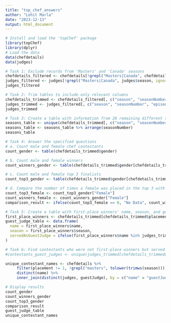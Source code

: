 ```yaml
---
title: "top_chef_answers"
author: "Lohit Marla"
date: "2023-12-13"
output: html_document
---
```


```r


# Install and load the 'topChef' package
library(topChef)
library(dplyr)
# Load the data
data(chefdetails)
data(judges)

# Task 1: Exclude records from 'Masters' and 'Canada' seasons
chefdetails_filtered <- chefdetails[!grepl("Masters|Canada", chefdetails$season, ignore.case = TRUE), ]
judges_filtered <- judges[!grepl("Masters|Canada", judges$season, ignore.case = TRUE), ]
judges_filtered

# Task 2: Trim tables to include only relevant columns
chefdetails_trimmed <- chefdetails_filtered[, c("season", "seasonNumber", "name", "placement", "gender")]
judges_trimmed <- judges_filtered[, c("season", "seasonNumber", "episode", "challengeType", "guestJudge", "competedOnTC")]
judges_trimmed

# Task 3: Create a table with information from 20 remaining different seasons
seasons_table <- unique(chefdetails_trimmed[, c("season", "seasonNumber")])
seasons_table <- seasons_table %>% arrange(seasonNumber)
seasons_table

# Task 4: Answer the specified questions
# a. Count male and female chef contestants
count_gender <- table(chefdetails_trimmed$gender)

# b. Count male and female winners
count_winners_gender <- table(chefdetails_trimmed$gender[chefdetails_trimmed$placement == 1])

# c. Count male and female top 3 finalists
count_top3_gender <- table(chefdetails_trimmed$gender[chefdetails_trimmed$placement %in% c(1, 2, 3)])

# d. Compare the number of times a female was placed in the top 3 with the number of times a female won
count_top3_female <- count_top3_gender["Female"]
count_winners_female <- count_winners_gender["Female"]
comparison_result <- ifelse(count_top3_female == 0, "No Data", count_winners_female / count_top3_female)

# Task 5: Create a table with first-place winners' name, season, and guest judge status
first_place_winners <- chefdetails_trimmed[chefdetails_trimmed$placement == 1, ]
guest_judge_table <- data.frame(
  name = first_place_winners$name,
  season = first_place_winners$season,
  servedAsGuestJudge = ifelse(first_place_winners$name %in% judges_trimmed$guestJudge, "Yes", "No")
) 

# Task 6: Find contestants who were not first-place winners but served as a guest judge
#contestants_guest_judges <- unique(judges_trimmed[chefdetails_trimmed$placement != 1, "guestJudge"]) #32

unique_contestant_names <- chefdetails %>%
     filter(placement != 1, !grepl("masters", tolower(trimws(season))), !grepl("canada", tolower(trimws(season)))) %>%
     distinct(name) %>%
     inner_join(distinct(judges, guestJudge), by = c("name" = "guestJudge"))

# Display results
count_gender
count_winners_gender
count_top3_gender
comparison_result
guest_judge_table
unique_contestant_names

```
